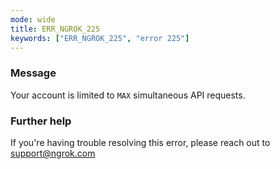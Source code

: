 ```yaml
---
mode: wide
title: ERR_NGROK_225
keywords: ["ERR_NGROK_225", "error 225"]
---
```



### Message

Your account is limited to `MAX` simultaneous API requests.

<ErrorDetails />

### Further help

If you're having trouble resolving this error, please reach out to [support@ngrok.com](mailto:support@ngrok.com?subject=Help%20with%20ERR_NGROK_225)
